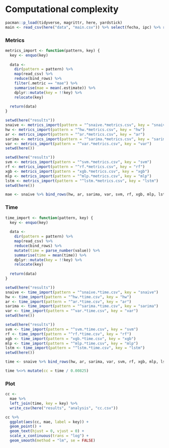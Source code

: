 # Computational complexity

```r
pacman::p_load(tidyverse, magrittr, here, yardstick)
main <- read_csv(here("data", "main.csv")) %>% select(fecha, ipc) %>% rowid_to_column(".row")
```

### Metrics

```r
metrics_import <- function(pattern, key) {
  key <- enquo(key)
  
  data <- 
    dir(pattern = pattern) %>% 
    map(read_csv) %>% 
    reduce(bind_rows) %>% 
    filter(.metric == "mae") %>% 
    summarise(mae = mean(.estimate)) %>% 
    dplyr::mutate(key = !!key) %>% 
    relocate(key)
  
  return(data)
}
```

```r
setwd(here("results"))
snaive <- metrics_import(pattern = "^snaive.*metrics.csv", key = "snaive")
hw <- metrics_import(pattern = "^hw.*metrics.csv", key = "hw")
ar <- metrics_import(pattern = "^ar.*metrics.csv", key = "ar")
sarima <- metrics_import(pattern = "^sarima.*metrics.csv", key = "sarima")
var <- metrics_import(pattern = "^var.*metrics.csv", key = "var")
setwd(here())
```

```r
setwd(here("results"))
svm <- metrics_import(pattern = "^svm.*metrics.csv", key = "svm")
rf <- metrics_import(pattern = "^rf.*metrics.csv", key = "rf")
xgb <- metrics_import(pattern = "xgb.*metrics.csv", key = "xgb")
mlp <- metrics_import(pattern = "^mlp.*metrics.csv", key = "mlp")
lstm <- metrics_import(pattern = "^lstm.*metrics.csv", key = "lstm")
setwd(here())
```

```r
mae <- snaive %>% bind_rows(hw, ar, sarima, var, svm, rf, xgb, mlp, lstm)
```

### Time

```r
time_import <- function(pattern, key) {
  key <- enquo(key)
  
  data <- 
    dir(pattern = pattern) %>% 
    map(read_csv) %>% 
    reduce(bind_rows) %>% 
    mutate(time = parse_number(value)) %>% 
    summarise(time = mean(time)) %>% 
    dplyr::mutate(key = !!key) %>% 
    relocate(key)
  
  return(data)
}
```

```r
setwd(here("results"))
snaive <- time_import(pattern = "^snaive.*time.csv", key = "snaive")
hw <- time_import(pattern = "^hw.*time.csv", key = "hw")
ar <- time_import(pattern = "^ar.*time.csv", key = "ar")
sarima <- time_import(pattern = "^sarima.*time.csv", key = "sarima")
var <- time_import(pattern = "^var.*time.csv", key = "var")
setwd(here())
```

```r
setwd(here("results"))
svm <- time_import(pattern = "^svm.*time.csv", key = "svm")
rf <- time_import(pattern = "^rf.*time.csv", key = "rf")
xgb <- time_import(pattern = "xgb.*time.csv", key = "xgb")
mlp <- time_import(pattern = "^mlp.*time.csv", key = "mlp")
lstm <- time_import(pattern = "^lstm.*time.csv", key = "lstm")
setwd(here())
```

```r
time <- snaive %>% bind_rows(hw, ar, sarima, var, svm, rf, xgb, mlp, lstm)
```

```r
time %<>% mutate(cc = time / 0.00825)
```

### Plot

```r
cc <- 
  mae %>% 
  left_join(time, key = key) %>% 
  write_csv(here("results", "analysis", "cc.csv"))
```

```r
cc %>% 
  ggplot(aes(cc, mae, label = key)) +
  geom_point() +
  geom_text(hjust = 0, vjust = 0) +
  scale_x_continuous(trans = "log") +
  geom_smooth(method = "lm", se = FALSE)
```
